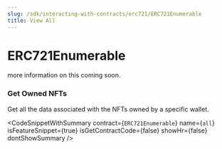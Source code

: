 ```yaml
---
slug: /sdk/interacting-with-contracts/erc721/ERC721Enumerable
title: View All
---
```



# ERC721Enumerable

more information on this coming soon.


### Get Owned NFTs





Get all the data associated with the NFTs owned by a specific wallet.



<CodeSnippetWithSummary
      contract={`ERC721Enumerable`}
      name={`all`}
      isFeatureSnippet={true}
      isGetContractCode={false}
      showHr={false}
      dontShowSummary
    />
  


